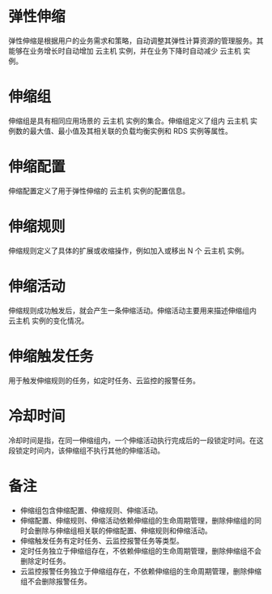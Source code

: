 # 弹性伸缩
弹性伸缩是根据用户的业务需求和策略，自动调整其弹性计算资源的管理服务。其能够在业务增长时自动增加 云主机 实例，并在业务下降时自动减少 云主机 实例。

# 伸缩组
伸缩组是具有相同应用场景的 云主机 实例的集合。伸缩组定义了组内 云主机 实例数的最大值、最小值及其相关联的负载均衡实例和 RDS 实例等属性。

# 伸缩配置
伸缩配置定义了用于弹性伸缩的 云主机 实例的配置信息。

# 伸缩规则
伸缩规则定义了具体的扩展或收缩操作，例如加入或移出 N 个 云主机 实例。

# 伸缩活动
伸缩规则成功触发后，就会产生一条伸缩活动。伸缩活动主要用来描述伸缩组内 云主机 实例的变化情况。

# 伸缩触发任务
用于触发伸缩规则的任务，如定时任务、云监控的报警任务。

# 冷却时间
冷却时间是指，在同一伸缩组内，一个伸缩活动执行完成后的一段锁定时间。在这段锁定时间内，该伸缩组不执行其他的伸缩活动。

# 备注
* 伸缩组包含伸缩配置、伸缩规则、伸缩活动。
* 伸缩配置、伸缩规则、伸缩活动依赖伸缩组的生命周期管理，删除伸缩组的同时会删除与伸缩组相关联的伸缩配置、伸缩规则和伸缩活动。
* 伸缩触发任务有定时任务、云监控报警任务等类型。
* 定时任务独立于伸缩组存在，不依赖伸缩组的生命周期管理，删除伸缩组不会删除定时任务。
* 云监控报警任务独立于伸缩组存在，不依赖伸缩组的生命周期管理，删除伸缩组不会删除报警任务。